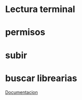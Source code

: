 = Lectura terminal =
{{{bash
# Si ponemos 9600 en el programa de arduino
# tendremos que poner Serial.begin(9600);
stty -F /dev/ttyACM0 raw 115200
cat /dev/ttyACM0
}}}

= permisos =
{{{bash
sudo chmod a+rw /dev/ttyACM0
}}}

= subir =
{{{bash
# en caso de que sea arduino uno sustituir por leonardo
arduino-cli upload -b arduino:avr:leonardo -p /dev/ttyACM0
arduino-cli upload -b arduino:avr:leonardo -p /dev/ttyACM0
}}}

= buscar librearias =
{{{bash
arduino-cli lib search keyboard 
arduino-cli lib install keyboard
}}}

[[https://arduino.github.io/arduino-cli/0.21/|Documentacion]]
